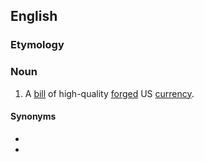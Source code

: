 {{also|supernote}}
==English==

===Etymology===
{{prefix|en|super|note}}

===Noun===
{{en-noun}}

# A [[bill]] of high-quality [[forge]]d US [[currency]].

====Synonyms====
* {{l|en|superbill}}
* {{l|en|superdollar}}